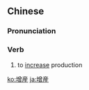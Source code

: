 {{also|增产|增產}}
==Chinese==
{{zh-forms|s=增产}}

===Pronunciation===
{{zh-pron
|m=zēngchǎn
|cat=v
}}

===Verb===
{{zh-verb}}
# to [[increase]] production

[[ko:增産]]
[[ja:增産]]